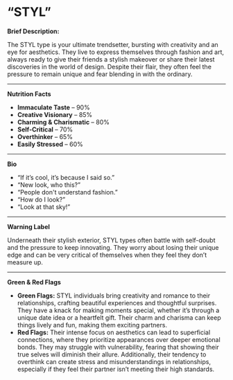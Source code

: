 # “STYL”

**Brief Description:**

The STYL type is your ultimate trendsetter, bursting with creativity and an eye for aesthetics. They live to express themselves through fashion and art, always ready to give their friends a stylish makeover or share their latest discoveries in the world of design. Despite their flair, they often feel the pressure to remain unique and fear blending in with the ordinary.

---

**Nutrition Facts**

- **Immaculate Taste** – 90%
- **Creative Visionary** – 85%
- **Charming & Charismatic** – 80%
- **Self-Critical** – 70%
- **Overthinker** – 65%
- **Easily Stressed** – 60%

---

**Bio**

- “If it’s cool, it’s because I said so.”
- “New look, who this?”
- “People don't understand fashion.”
- “How do I look?”
- “Look at that sky!”

---

**Warning Label**

Underneath their stylish exterior, STYL types often battle with self-doubt and the pressure to keep innovating. They worry about losing their unique edge and can be very critical of themselves when they feel they don’t measure up.

---

**Green & Red Flags**

- **Green Flags:** STYL individuals bring creativity and romance to their relationships, crafting beautiful experiences and thoughtful surprises. They have a knack for making moments special, whether it’s through a unique date idea or a heartfelt gift. Their charm and charisma can keep things lively and fun, making them exciting partners.
- **Red Flags:** Their intense focus on aesthetics can lead to superficial connections, where they prioritize appearances over deeper emotional bonds. They may struggle with vulnerability, fearing that showing their true selves will diminish their allure. Additionally, their tendency to overthink can create stress and misunderstandings in relationships, especially if they feel their partner isn’t meeting their high standards.